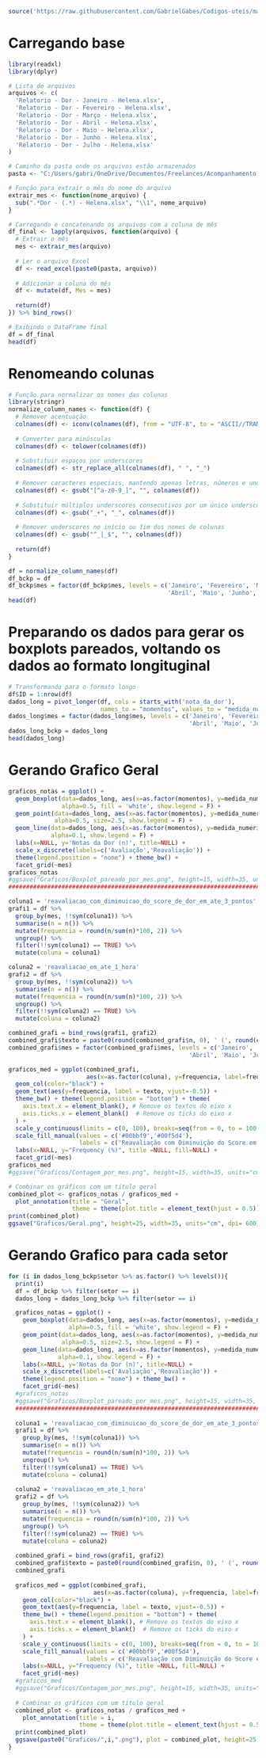 ```r
source('https://raw.githubusercontent.com/GabrielGabes/Codigos-uteis/main/R%20program/executar_sempre.R')
```

# Carregando base

```r
library(readxl)
library(dplyr)

# Lista de arquivos
arquivos <- c(
  'Relatorio - Dor - Janeiro - Helena.xlsx',
  'Relatorio - Dor - Fevereiro - Helena.xlsx',
  'Relatorio - Dor - Março - Helena.xlsx',
  'Relatorio - Dor - Abril - Helena.xlsx',
  'Relatorio - Dor - Maio - Helena.xlsx',
  'Relatorio - Dor - Junho - Helena.xlsx',
  'Relatorio - Dor - Julho - Helena.xlsx'
)

# Caminho da pasta onde os arquivos estão armazenados
pasta <- "C:/Users/gabri/OneDrive/Documentos/Freelances/Acompanhamento dor/"

# Função para extrair o mês do nome do arquivo
extrair_mes <- function(nome_arquivo) {
  sub(".*Dor - (.*) - Helena.xlsx", "\\1", nome_arquivo)
}

# Carregando e concatenando os arquivos com a coluna de mês
df_final <- lapply(arquivos, function(arquivo) {
  # Extrair o mês
  mes <- extrair_mes(arquivo)
  
  # Ler o arquivo Excel
  df <- read_excel(paste0(pasta, arquivo))
  
  # Adicionar a coluna do mês
  df <- mutate(df, Mes = mes)
  
  return(df)
}) %>% bind_rows()

# Exibindo o DataFrame final
df = df_final
head(df)
```


# Renomeando colunas

```r
# Função para normalizar os nomes das colunas
library(stringr)
normalize_column_names <- function(df) {
  # Remover acentuação
  colnames(df) <- iconv(colnames(df), from = "UTF-8", to = "ASCII//TRANSLIT")
  
  # Converter para minúsculas
  colnames(df) <- tolower(colnames(df))
  
  # Substituir espaços por underscores
  colnames(df) <- str_replace_all(colnames(df), " ", "_")
  
  # Remover caracteres especiais, mantendo apenas letras, números e underscores
  colnames(df) <- gsub("[^a-z0-9_]", "", colnames(df))
  
  # Substituir múltiplos underscores consecutivos por um único underscore
  colnames(df) <- gsub("_+", "_", colnames(df))
  
  # Remover underscores no início ou fim dos nomes de colunas
  colnames(df) <- gsub("^_|_$", "", colnames(df))
  
  return(df)
}

df = normalize_column_names(df)
df_bckp = df
df_bckp$mes = factor(df_bckp$mes, levels = c('Janeiro', 'Fevereiro', 'Março', 
                                             'Abril', 'Maio', 'Junho', 'Julho'))
head(df)
```

# Preparando os dados para gerar os boxplots pareados, voltando os dados ao formato longituginal

```r
# Transformando para o formato longo
df$ID = 1:nrow(df)
dados_long = pivot_longer(df, cols = starts_with('nota_da_dor'),
                          names_to = "momentos", values_to = "medida_numerica")
dados_long$mes = factor(dados_long$mes, levels = c('Janeiro', 'Fevereiro', 'Março', 
                                                   'Abril', 'Maio', 'Junho', 'Julho'))
dados_long_bckp = dados_long
head(dados_long)
```

# Gerando Grafico Geral

```r
graficos_notas = ggplot() +
  geom_boxplot(data=dados_long, aes(x=as.factor(momentos), y=medida_numerica, color=as.factor(momentos)),
               alpha=0.5, fill = 'white', show.legend = F) +
  geom_point(data=dados_long, aes(x=as.factor(momentos), y=medida_numerica, color=as.factor(momentos)),
             alpha=0.5, size=2.5, show.legend = F) +
  geom_line(data=dados_long, aes(x=as.factor(momentos), y=medida_numerica, color='grey', group = ID), color='grey',
            alpha=0.1, show.legend = F) +
  labs(x=NULL, y='Notas da Dor (n)', title=NULL) +
  scale_x_discrete(labels=c('Avaliação','Reavaliação')) +
  theme(legend.position = "none") + theme_bw() +
  facet_grid(~mes)
graficos_notas
#ggsave("Graficos/Boxplot_pareado_por_mes.png", height=15, width=35, units="cm", dpi= 600)
############################################################################

coluna1 = 'reavaliacao_com_diminuicao_do_score_de_dor_em_ate_3_pontos'
grafi1 = df %>% 
  group_by(mes, !!sym(coluna1)) %>% 
  summarise(n = n()) %>% 
  mutate(frequencia = round(n/sum(n)*100, 2)) %>%
  ungroup() %>%
  filter(!!sym(coluna1) == TRUE) %>%
  mutate(coluna = coluna1)

coluna2 = 'reavaliacao_em_ate_1_hora'
grafi2 = df %>% 
  group_by(mes, !!sym(coluna2)) %>% 
  summarise(n = n()) %>% 
  mutate(frequencia = round(n/sum(n)*100, 2)) %>%
  ungroup() %>%
  filter(!!sym(coluna2) == TRUE) %>%
  mutate(coluna = coluna2)

combined_grafi = bind_rows(grafi1, grafi2)
combined_grafi$texto = paste0(round(combined_grafi$n, 0), ' (', round(combined_grafi$frequencia, 1), '%)')
combined_grafi$mes = factor(combined_grafi$mes, levels = c('Janeiro', 'Fevereiro', 'Março', 
                                                   'Abril', 'Maio', 'Junho', 'Julho'))

graficos_med = ggplot(combined_grafi, 
                      aes(x=as.factor(coluna), y=frequencia, label=frequencia, fill=as.factor(coluna))) +
  geom_col(color="black") +
  geom_text(aes(y=frequencia, label = texto, vjust=-0.5)) +
  theme_bw() + theme(legend.position = "bottom") + theme(
    axis.text.x = element_blank(), # Remove os textos do eixo x
    axis.ticks.x = element_blank()  # Remove os ticks do eixo x
  ) +
  scale_y_continuous(limits = c(0, 100), breaks=seq(from = 0, to = 100, by = 20)) +
  scale_fill_manual(values = c('#00bbf9','#00f5d4'),
                    labels = c('Reavaliação com Diminuição do Score em até 3 pontos', 'Reavaliação em até 1H')) +
  labs(x=NULL, y="Frequency (%)", title =NULL, fill=NULL) +
  facet_grid(~mes) 
graficos_med
#ggsave("Graficos/Contagem_por_mes.png", height=15, width=35, units="cm", dpi= 600)

# Combinar os gráficos com um título geral
combined_plot <- graficos_notas / graficos_med + 
  plot_annotation(title = "Geral", 
                  theme = theme(plot.title = element_text(hjust = 0.5)))
print(combined_plot)
ggsave("Graficos/Geral.png", height=25, width=35, units="cm", dpi= 600)
```

# Gerando Grafico para cada setor

```r

for (i in dados_long_bckp$setor %>% as.factor() %>% levels()){
  print(i)
  df = df_bckp %>% filter(setor == i)
  dados_long = dados_long_bckp %>% filter(setor == i)

  graficos_notas = ggplot() +
    geom_boxplot(data=dados_long, aes(x=as.factor(momentos), y=medida_numerica, color=as.factor(momentos)),
                 alpha=0.5, fill = 'white', show.legend = F) +
    geom_point(data=dados_long, aes(x=as.factor(momentos), y=medida_numerica, color=as.factor(momentos)),
               alpha=0.5, size=2.5, show.legend = F) +
    geom_line(data=dados_long, aes(x=as.factor(momentos), y=medida_numerica, color='grey', group = ID), color='grey',
              alpha=0.1, show.legend = F) +
    labs(x=NULL, y='Notas da Dor (n)', title=NULL) +
    scale_x_discrete(labels=c('Avaliação','Reavaliação')) +
    theme(legend.position = "none") + theme_bw() +
    facet_grid(~mes)
  #graficos_notas
  #ggsave("Graficos/Boxplot_pareado_por_mes.png", height=15, width=35, units="cm", dpi= 600)
  ############################################################################
  
  coluna1 = 'reavaliacao_com_diminuicao_do_score_de_dor_em_ate_3_pontos'
  grafi1 = df %>% 
    group_by(mes, !!sym(coluna1)) %>% 
    summarise(n = n()) %>% 
    mutate(frequencia = round(n/sum(n)*100, 2)) %>%
    ungroup() %>%
    filter(!!sym(coluna1) == TRUE) %>%
    mutate(coluna = coluna1)
  
  coluna2 = 'reavaliacao_em_ate_1_hora'
  grafi2 = df %>% 
    group_by(mes, !!sym(coluna2)) %>% 
    summarise(n = n()) %>% 
    mutate(frequencia = round(n/sum(n)*100, 2)) %>%
    ungroup() %>%
    filter(!!sym(coluna2) == TRUE) %>%
    mutate(coluna = coluna2)
  
  combined_grafi = bind_rows(grafi1, grafi2)
  combined_grafi$texto = paste0(round(combined_grafi$n, 0), ' (', round(combined_grafi$frequencia, 1), '%)')
  combined_grafi
  
  graficos_med = ggplot(combined_grafi, 
                        aes(x=as.factor(coluna), y=frequencia, label=frequencia, fill=as.factor(coluna))) +
    geom_col(color="black") +
    geom_text(aes(y=frequencia, label = texto, vjust=-0.5)) +
    theme_bw() + theme(legend.position = "bottom") + theme(
      axis.text.x = element_blank(), # Remove os textos do eixo x
      axis.ticks.x = element_blank()  # Remove os ticks do eixo x
    ) +
    scale_y_continuous(limits = c(0, 100), breaks=seq(from = 0, to = 100, by = 20)) +
    scale_fill_manual(values = c('#00bbf9','#00f5d4'),
                      labels = c('Reavaliação com Diminuição do Score em até 3 pontos', 'Reavaliação em até 1H')) +
    labs(x=NULL, y="Frequency (%)", title =NULL, fill=NULL) +
    facet_grid(~mes) 
  #graficos_med
  #ggsave("Graficos/Contagem_por_mes.png", height=15, width=35, units="cm", dpi= 600)
  
  # Combinar os gráficos com um título geral
  combined_plot <- graficos_notas / graficos_med + 
    plot_annotation(title = i, 
                    theme = theme(plot.title = element_text(hjust = 0.5)))
  print(combined_plot)
  ggsave(paste0("Graficos/",i,".png"), plot = combined_plot, height=25, width=35, units="cm", dpi= 600)
}
```


```r
```

